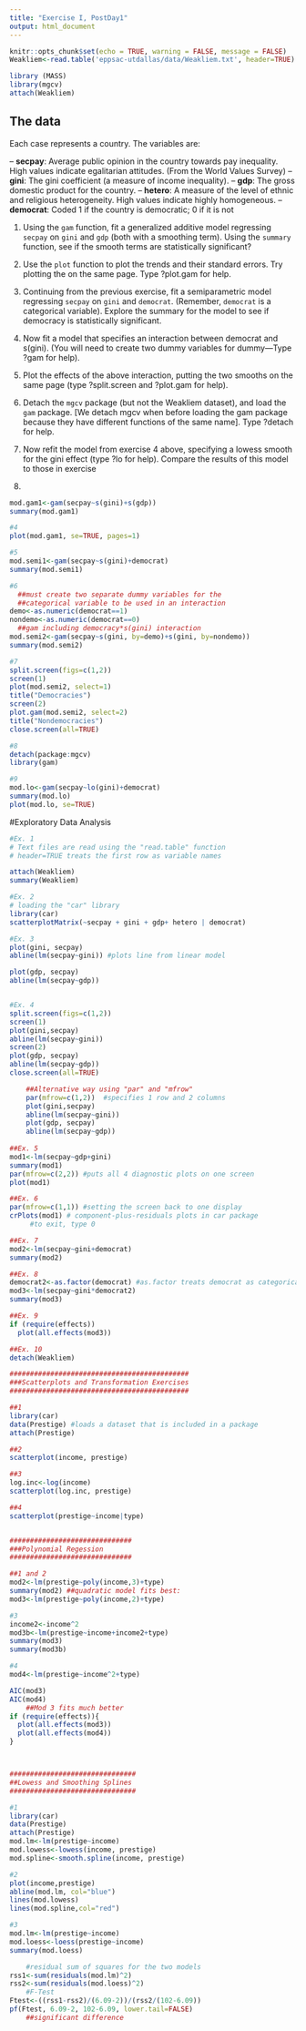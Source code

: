 ---
title: "Exercise I, PostDay1"
output: html_document
---

```{r setup, include=FALSE}
knitr::opts_chunk$set(echo = TRUE, warning = FALSE, message = FALSE)
Weakliem<-read.table('eppsac-utdallas/data/Weakliem.txt', header=TRUE)

library (MASS)
library(mgcv)
attach(Weakliem)
```

## The data

Each case represents a country. The variables are:

– **secpay**: Average public opinion in the country towards
pay inequality. High values indicate egalitarian attitudes.
(From the World Values Survey)
– **gini**: The gini coefficient (a measure of income
inequality).
– **gdp**: The gross domestic product for the country.
– **hetero**: A measure of the level of ethnic and religious
heterogeneity. High values indicate highly homogeneous.
– **democrat**: Coded 1 if the country is democratic; 0 if it is
not



1. Using the `gam` function, fit a generalized additive model
regressing `secpay` on `gini` and `gdp` (both with a
smoothing term). Using the `summary` function, see if the
smooth terms are statistically significant?

2. Use the `plot` function to plot the trends and their
standard errors. Try plotting the on the same page.
Type ?plot.gam for help.

3. Continuing from the previous exercise, fit a semiparametric
model regressing `secpay` on `gini` and
`democrat`. (Remember, `democrat` is a categorical
variable). Explore the summary for the model to see if
democracy is statistically significant.

4. Now fit a model that specifies an interaction between
democrat and s(gini). (You will need to create two
dummy variables for dummy—Type ?gam for help).

5. Plot the effects of the above interaction, putting the two
smooths on the same page (type ?split.screen and
?plot.gam for help).

6. Detach the `mgcv` package (but not the Weakliem
dataset), and load the `gam` package. [We detach mgcv
when before loading the gam package because they have
different functions of the same name]. Type ?detach for
help.

7. Now refit the model from exercise 4 above, specifying
a lowess smooth for the gini effect (type ?lo for help).
Compare the results of this model to those in exercise
4.

```{r}
mod.gam1<-gam(secpay~s(gini)+s(gdp))
summary(mod.gam1)

#4
plot(mod.gam1, se=TRUE, pages=1)

#5
mod.semi1<-gam(secpay~s(gini)+democrat)
summary(mod.semi1)

#6
  ##must create two separate dummy variables for the
  ##categorical variable to be used in an interaction
demo<-as.numeric(democrat==1)
nondemo<-as.numeric(democrat==0)
  ##gam including democracy*s(gini) interaction
mod.semi2<-gam(secpay~s(gini, by=demo)+s(gini, by=nondemo))
summary(mod.semi2)

#7
split.screen(figs=c(1,2))
screen(1)
plot(mod.semi2, select=1)
title("Democracies")
screen(2)
plot.gam(mod.semi2, select=2)
title("Nondemocracies")
close.screen(all=TRUE)

#8
detach(package:mgcv)
library(gam)

#9
mod.lo<-gam(secpay~lo(gini)+democrat)
summary(mod.lo)
plot(mod.lo, se=TRUE) 
```


#Exploratory Data Analysis

```{r, eval =FALSE}
#Ex. 1
# Text files are read using the "read.table" function
# header=TRUE treats the first row as variable names

attach(Weakliem)
summary(Weakliem)

#Ex. 2
# loading the "car" library
library(car)
scatterplotMatrix(~secpay + gini + gdp+ hetero | democrat)

#Ex. 3
plot(gini, secpay)
abline(lm(secpay~gini)) #plots line from linear model

plot(gdp, secpay)
abline(lm(secpay~gdp))


#Ex. 4
split.screen(figs=c(1,2))
screen(1)
plot(gini,secpay)
abline(lm(secpay~gini))
screen(2)
plot(gdp, secpay)
abline(lm(secpay~gdp))
close.screen(all=TRUE)

    ##Alternative way using "par" and "mfrow"
    par(mfrow=c(1,2))  #specifies 1 row and 2 columns
    plot(gini,secpay)
    abline(lm(secpay~gini))
    plot(gdp, secpay)
    abline(lm(secpay~gdp))
    
##Ex. 5
mod1<-lm(secpay~gdp+gini)
summary(mod1)
par(mfrow=c(2,2)) #puts all 4 diagnostic plots on one screen
plot(mod1)

##Ex. 6
par(mfrow=c(1,1)) #setting the screen back to one display
crPlots(mod1) # component-plus-residuals plots in car package
     #to exit, type 0

##Ex. 7
mod2<-lm(secpay~gini+democrat)
summary(mod2)

##Ex. 8
democrat2<-as.factor(democrat) #as.factor treats democrat as categorical
mod3<-lm(secpay~gini*democrat2)  
summary(mod3)

##Ex. 9
if (require(effects))
  plot(all.effects(mod3))

##Ex. 10
detach(Weakliem)

############################################
###Scatterplots and Transformation Exercises
############################################

##1
library(car)
data(Prestige) #loads a dataset that is included in a package
attach(Prestige)

##2
scatterplot(income, prestige)

##3
log.inc<-log(income)
scatterplot(log.inc, prestige)

##4
scatterplot(prestige~income|type)


##############################
###Polynomial Regession
##############################

##1 and 2
mod2<-lm(prestige~poly(income,3)+type)
summary(mod2) ##quadratic model fits best:
mod3<-lm(prestige~poly(income,2)+type)

#3
income2<-income^2 
mod3b<-lm(prestige~income+income2+type)
summary(mod3)
summary(mod3b)

#4
mod4<-lm(prestige~income^2+type)

AIC(mod3)
AIC(mod4)
    ##Mod 3 fits much better
if (require(effects)){
  plot(all.effects(mod3))
  plot(all.effects(mod4))
}



###############################
##Lowess and Smoothing Splines
###############################

#1
library(car)
data(Prestige)
attach(Prestige)
mod.lm<-lm(prestige~income)
mod.lowess<-lowess(income, prestige)
mod.spline<-smooth.spline(income, prestige)

#2
plot(income,prestige)
abline(mod.lm, col="blue")
lines(mod.lowess)
lines(mod.spline,col="red")

#3
mod.lm<-lm(prestige~income)
mod.loess<-loess(prestige~income)
summary(mod.loess)

    #residual sum of squares for the two models
rss1<-sum(residuals(mod.lm)^2)
rss2<-sum(residuals(mod.loess)^2)
    #F-Test
Ftest<-((rss1-rss2)/(6.09-2))/(rss2/(102-6.09))
pf(Ftest, 6.09-2, 102-6.09, lower.tail=FALSE)
    ##significant difference


```

